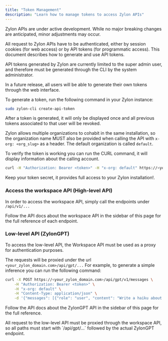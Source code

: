 ```yaml
---
title: "Token Management"
description: "Learn how to manage tokens to access Zylon APIs"
---
```


<Warning>
  Zylon APIs are under active development.
  While no major breaking changes are anticipated, minor adjustments may occur.
</Warning>

All request to Zylon APIs have to be authenticated, either by session cookies (for web access)
or by API tokens (for programmatic access). This document describes how to generate and use API tokens.

<Warning>
  API tokens generated by Zylon are currently limited to the super admin user, and therefore
  must be generated through the CLI by the system administrator.

  In a future release, all users will be able to generate their own tokens through the web interface.
</Warning>

To generate a token, run the following command in your Zylon instance:

```bash
sudo zylon-cli create-api-token
```

After a token is generated, it will only be displayed once and all previous tokens associated
to that user will be revoked.

Zylon allows multiple organizations to cohabit in the same installation, so
the organization name MUST also be provided when calling the API with `x-org: <org_slug>` as a header.
The default organization is called `default`.

To verify the token is working you can run the CURL command, it will display information about the calling account.

```bash
curl -H "Authorization: Bearer <token>" -H "x-org: default" https://<your_zylon_domain.com>/api/v1/account/me
```

<Tip>
  Keep your token secret, it provides full access to your Zylon installation!.
</Tip>

### Access the workspace API (High-level API)

In order to access the workspace API, simply call the endpoints under `/api/v1/...`

Follow the API docs about the workspace API in the sidebar of this page for
the full reference of each endpoint.

### Low-level API (ZylonGPT)

To access the low-level API, the Workspace API must be used as a proxy for
authentication purposes.

The requests will be proxied under the url `<your_zylon_domain.com>/api/gpt/...`
For example, to generate a simple inference you can run the following command:

```bash
curl -X POST https://<your_zylon_domain.com>/api/gpt/v1/messages \
    -H "Authorization: Bearer <token>" \
    -H "x-org: default" \
    -H "Content-Type: application/json" \
    -d '{"messages": [{"role": "user", "content": "Write a haiku about AI"}], "stream": false}'
```

Follow the API docs about the ZylonGPT API in the sidebar of this page for
the full reference.

<Tip>
  All request to the low-level API must be proxied through the workspace API,
  so all paths must start with `/api/gpt/...` followed by the actual ZylonGPT endpoint.
</Tip>
